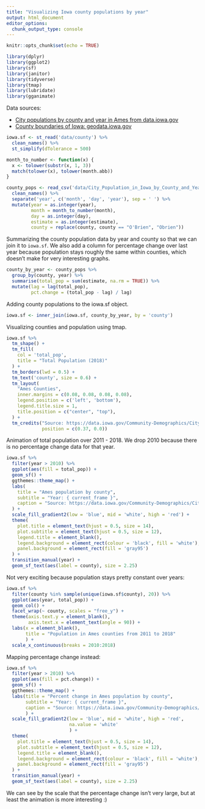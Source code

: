 ```yaml
---
title: "Visualizing Iowa county populations by year"
output: html_document
editor_options: 
  chunk_output_type: console
---
```


```r
knitr::opts_chunk$set(echo = TRUE)
```

```r
library(dplyr)
library(ggplot2)
library(sf)
library(janitor)
library(tidyverse)
library(tmap)
library(lubridate)
library(gganimate)
```



Data sources:

* [City populations by county and year in Ames from data.iowa.gov](https://data.iowa.gov/Community-Demographics/City-Population-in-Iowa-by-County-and-Year/y8va-rhk)
* [County boundaries of Iowa: geodata.iowa.gov](https://geodata.iowa.gov/dataset/county-boundaries-iowa)


```r
iowa.sf <- st_read('data/county') %>% 
  clean_names() %>% 
  st_simplify(dTolerance = 500)

month_to_number <- function(x) {
  x <- tolower(substr(x, 1, 3))
  match(tolower(x), tolower(month.abb))
}

county_pops <- read_csv('data/City_Population_in_Iowa_by_County_and_Year.csv') %>% 
  clean_names() %>% 
  separate('year', c('month', 'day', 'year'), sep = ' ') %>% 
  mutate(year = as.integer(year),
         month = month_to_number(month),
         day = as.integer(day),
         estimate = as.integer(estimate),
         county = replace(county, county == "O'Brien", "Obrien"))

```

Summarizing the county population data by year and county so that we can join it to `iowa.sf`. We also add a column for percentage change over last year because population stays roughly the same within counties, which doesn't make for very interesting graphs.

```r
county_by_year <- county_pops %>% 
  group_by(county, year) %>%  
  summarise(total_pop = sum(estimate, na.rm = TRUE)) %>% 
  mutate(lag = lag(total_pop),
         pct.change = (total_pop - lag) / lag) 
```

Adding county populations to the iowa.sf object.

```r
iowa.sf <- inner_join(iowa.sf, county_by_year, by = 'county') 
```

Visualizing counties and population using tmap.

```r
iowa.sf %>% 
  tm_shape() + 
  tm_fill(
    col = 'total_pop',
    title = "Total Population (2018)"
  ) +
  tm_borders(lwd = 0.5) +
  tm_text('county', size = 0.6) + 
  tm_layout(
    "Ames Counties",
    inner.margins = c(0.08, 0.08, 0.08, 0.08),
    legend.position = c('left', 'bottom'),
    legend.title.size = 1,
    title.position = c("center", "top"),
  ) + 
  tm_credits("Source: https://data.iowa.gov/Community-Demographics/City-Population-in-Iowa-by-County-and-Year/y8va-rhk9",
             position = c(0.37, 0.0))
```

Animation of total population over 2011 - 2018. We drop 2010 because there is no percentage change data for that year.

```r
iowa.sf %>% 
  filter(year > 2010) %>% 
  ggplot(aes(fill = total_pop)) +
  geom_sf() + 
  ggthemes::theme_map() + 
  labs(
    title = "Ames population by county", 
    subtitle = "Year: { current_frame }",
    caption = "Source: https://data.iowa.gov/Community-Demographics/City-Population-in-Iowa-by-County-and-Year/y8va-rhk9"
  ) + 
  scale_fill_gradient2(low = 'blue', mid = 'white', high = 'red') +
  theme(
    plot.title = element_text(hjust = 0.5, size = 14),
    plot.subtitle = element_text(hjust = 0.5, size = 12),
    legend.title = element_blank(),
    legend.background = element_rect(colour = 'black', fill = 'white'),
    panel.background = element_rect(fill = 'gray95')
  ) + 
  transition_manual(year) +
  geom_sf_text(aes(label = county), size = 2.25)

```

Not very exciting because population stays pretty constant over years:

```r
iowa.sf %>% 
  filter(county %in% sample(unique(iowa.sf$county), 20)) %>% 
  ggplot(aes(year, total_pop)) +
  geom_col() + 
  facet_wrap(~ county, scales = "free_y") + 
  theme(axis.text.y = element_blank(),
        axis.text.x = element_text(angle = 90)) +
  labs(x = element_blank(),
       title = "Population in Ames counties from 2011 to 2018"
       ) + 
  scale_x_continuous(breaks = 2010:2018)
```

Mapping percentage change instead:

```r

iowa.sf %>% 
  filter(year > 2010) %>% 
  ggplot(aes(fill = pct.change)) +
  geom_sf() + 
  ggthemes::theme_map() + 
  labs(title = "Percent change in Ames population by county", 
       subtitle = "Year: { current_frame }",
       caption = "Source: https://data.iowa.gov/Community-Demographics/City-Population-in-Iowa-by-County-and-Year/y8va-rhk9"
       ) + 
  scale_fill_gradient2(low = 'blue', mid = 'white', high = 'red',
                       na.value = 'white'
                       ) +
  theme(
    plot.title = element_text(hjust = 0.5, size = 14),
    plot.subtitle = element_text(hjust = 0.5, size = 12),
    legend.title = element_blank(),
    legend.background = element_rect(colour = 'black', fill = 'white'),
    panel.background = element_rect(fill = 'gray95')
  ) + 
  transition_manual(year) +
  geom_sf_text(aes(label = county), size = 2.25) 

```

We can see by the scale that the percentage change isn't very large, but at least the animation is more interesting :)
